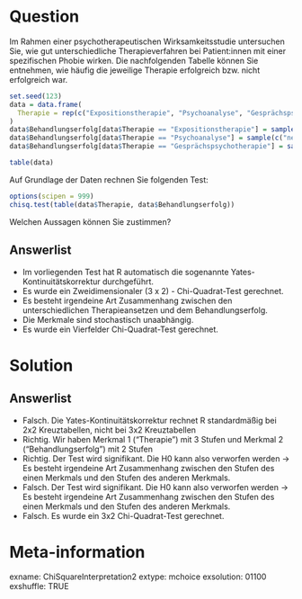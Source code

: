 Question 
======== 

Im Rahmen einer psychotherapeutischen Wirksamkeitsstudie untersuchen Sie, wie gut unterschiedliche Therapieverfahren bei Patient:innen mit einer spezifischen Phobie wirken. Die nachfolgenden Tabelle können Sie entnehmen, wie häufig die jeweilige Therapie erfolgreich bzw. nicht erfolgreich war.

```r
set.seed(123)
data = data.frame(
  Therapie = rep(c("Expositionstherapie", "Psychoanalyse", "Gesprächspsychotherapie"), each = 50)
)
data$Behandlungserfolg[data$Therapie == "Expositionstherapie"] = sample(c("nein", "ja"), size = 50, prob = c(0.20, 0.80), replace = T)
data$Behandlungserfolg[data$Therapie == "Psychoanalyse"] = sample(c("nein", "ja"), size = 50, prob = c(0.65, 0.35), replace = T)
data$Behandlungserfolg[data$Therapie == "Gesprächspsychotherapie"] = sample(c("nein", "ja"), size = 50, prob = c(0.60, 0.40), replace = T)

table(data)
```
Auf Grundlage der Daten rechnen Sie folgenden Test:

```r
options(scipen = 999)
chisq.test(table(data$Therapie, data$Behandlungserfolg))
```

Welchen Aussagen können Sie zustimmen? 

Answerlist
----------

* Im vorliegenden Test hat R automatisch die sogenannte Yates-Kontinuitätskorrektur durchgeführt.
* Es wurde ein Zweidimensionaler (3 x 2) - Chi-Quadrat-Test gerechnet. 
* Es besteht irgendeine Art Zusammenhang zwischen den unterschiedlichen Therapieansetzen und dem Behandlungserfolg.
* Die Merkmale sind stochastisch unaabhängig.
* Es wurde ein Vierfelder Chi-Quadrat-Test gerechnet.


Solution
========

Answerlist
----------

* Falsch. Die Yates-Kontinuitätskorrektur rechnet R standardmäßig bei 2x2 Kreuztabellen, nicht bei 3x2 Kreuztabellen
* Richtig. Wir haben Merkmal 1 ("Therapie") mit 3 Stufen und Merkmal 2 ("Behandlungserfolg") mit 2 Stufen 
* Richtig. Der Test wird signifikant. Die H0 kann also verworfen werden -> Es besteht irgendeine Art Zusammenhang zwischen den Stufen des einen Merkmals und den Stufen des anderen Merkmals.
* Falsch. Der Test wird signifikant. Die H0 kann also verworfen werden -> Es besteht irgendeine Art Zusammenhang zwischen den Stufen des einen Merkmals und den Stufen des anderen Merkmals.
* Falsch. Es wurde ein 3x2 Chi-Quadrat-Test gerechnet.

Meta-information
================
exname: ChiSquareInterpretation2
extype: mchoice 
exsolution: 01100
exshuffle: TRUE
